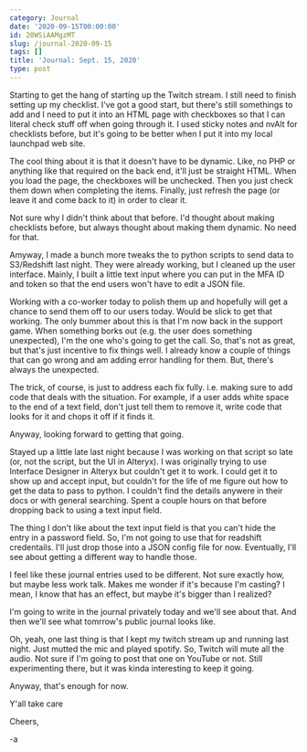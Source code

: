 ```yaml
---
category: Journal
date: '2020-09-15T00:00:00'
id: 20WSiAAMgzMT
slug: /journal-2020-09-15
tags: []
title: 'Journal: Sept. 15, 2020'
type: post
---
```


Starting to get the hang of starting up the Twitch stream. I still need to finish setting up my checklist. I've got a good start, but there's still somethings to add and I need to put it into an HTML page with checkboxes so that I can literal check stuff off when going through it. I used sticky notes and nvAlt for checklists before, but it's going to be better when I put it into my local launchpad web site. 

The cool thing about it is that it doesn't have to be dynamic. Like, no PHP or anything like that required on the back end, it'll just be straight HTML. When you load the page, the checkboxes will be unchecked. Then you just check them down when completing the items. Finally, just refresh the page (or leave it and come back to it) in order to clear it. 

Not sure why I didn't think about that before. I'd thought about making checklists before, but always thought about making them dynamic. No need for that. 

Amyway, I made a bunch more tweaks the to python scripts to send data to S3/Redshift last night. They were already working, but I cleaned up the user interface. Mainly, I built a little text input where you can put in the MFA ID and token so that the end users won't have to edit a JSON file. 

Working with a co-worker today to polish them up and hopefully will get a chance to send them off to our users today. Would be slick to get that working. The only bummer about this is that I'm now back in the support game. When something borks out (e.g. the user does something unexpected), I'm the one who's going to get the call. So, that's not as great, but that's just incentive to fix things well. I already know a couple of things that can go wrong and am adding error handling for them. But, there's always the unexpected. 

The trick, of course, is just to address each fix fully. i.e. making sure to add code that deals with the situation. For example, if a user adds white space to the end of a text field, don't just tell them to remove it, write code that looks for it and chops it off if it finds it. 

Anyway, looking forward to getting that going. 

Stayed up a little late last night because I was working on that script so late (or, not the script, but the UI in Alteryx). I was originally trying to use Interface Designer in Alteryx but couldn't get it to work. I could get it to show up and accept input, but couldn't for the life of me figure out how to get the data to pass to python. I couldn't find the details anywere in their docs or with general searching. Spent a couple hours on that before dropping back to using a text input field. 

The thing I don't like about the text input field is that you can't hide the entry in a password field. So, I'm not going to use that for readshift credentails. I'll just drop those into a JSON config file for now. Eventually, I'll see about getting a different way to handle those. 

I feel like these journal entries used to be different. Not sure exactly how, but maybe less work talk. Makes me wonder if it's because I'm casting? I mean, I know that has an effect, but maybe it's bigger than I realized?

I'm going to write in the journal privately today and we'll see about that. And then we'll see what tomrrow's public journal looks like. 

Oh, yeah, one last thing is that I kept my twitch stream up and running last night. Just mutted the mic and played spotify. So, Twitch will mute all the audio. Not sure if I'm going to post that one on YouTube or not. Still experimenting there, but it was kinda interesting to keep it going. 

Anyway, that's enough for now. 

Y'all take care

Cheers,

-a